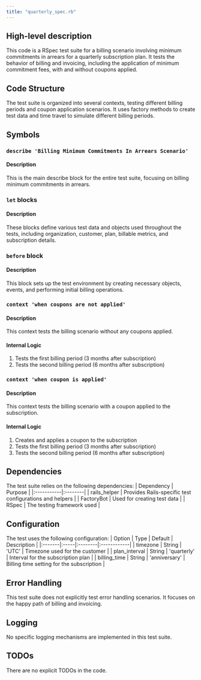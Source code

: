 ```yaml
---
title: "quarterly_spec.rb"
---
```


## High-level description
This code is a RSpec test suite for a billing scenario involving minimum commitments in arrears for a quarterly subscription plan. It tests the behavior of billing and invoicing, including the application of minimum commitment fees, with and without coupons applied.

## Code Structure
The test suite is organized into several contexts, testing different billing periods and coupon application scenarios. It uses factory methods to create test data and time travel to simulate different billing periods.

## Symbols

### `describe 'Billing Minimum Commitments In Arrears Scenario'`
#### Description
This is the main describe block for the entire test suite, focusing on billing minimum commitments in arrears.

### `let` blocks
#### Description
These blocks define various test data and objects used throughout the tests, including organization, customer, plan, billable metrics, and subscription details.

### `before` block
#### Description
This block sets up the test environment by creating necessary objects, events, and performing initial billing operations.

### `context 'when coupons are not applied'`
#### Description
This context tests the billing scenario without any coupons applied.

#### Internal Logic
1. Tests the first billing period (3 months after subscription)
2. Tests the second billing period (6 months after subscription)

### `context 'when coupon is applied'`
#### Description
This context tests the billing scenario with a coupon applied to the subscription.

#### Internal Logic
1. Creates and applies a coupon to the subscription
2. Tests the first billing period (3 months after subscription)
3. Tests the second billing period (6 months after subscription)

## Dependencies
The test suite relies on the following dependencies:
| Dependency | Purpose |
|:-----------|:--------|
| rails_helper | Provides Rails-specific test configurations and helpers |
| FactoryBot | Used for creating test data |
| RSpec | The testing framework used |

## Configuration
The test uses the following configuration:
| Option | Type | Default | Description |
|:-------|:-----|:--------|:------------|
| timezone | String | 'UTC' | Timezone used for the customer |
| plan_interval | String | 'quarterly' | Interval for the subscription plan |
| billing_time | String | 'anniversary' | Billing time setting for the subscription |

## Error Handling
This test suite does not explicitly test error handling scenarios. It focuses on the happy path of billing and invoicing.

## Logging
No specific logging mechanisms are implemented in this test suite.

## TODOs
There are no explicit TODOs in the code.